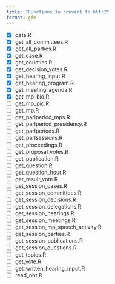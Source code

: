 ```yaml
---
title: "Functions to convert to httr2"
format: gfm
---
```



- [x] data.R
- [x] get_all_committees.R
- [x] get_all_parties.R
- [x] get_case.R
- [x] get_counties.R
- [x] get_decision_votes.R
- [x] get_hearing_input.R
- [x] get_hearing_program.R
- [x] get_meeting_agenda.R
- [x] get_mp_bio.R
- [ ] get_mp_pic.R
- [ ] get_mp.R
- [ ] get_parlperiod_mps.R
- [ ] get_parlperiod_presidency.R
- [ ] get_parlperiods.R
- [ ] get_parlsessions.R
- [ ] get_proceedings.R
- [ ] get_proposal_votes.R
- [ ] get_publication.R
- [ ] get_question.R
- [ ] get_question_hour.R
- [ ] get_result_vote.R
- [ ] get_session_cases.R
- [ ] get_session_committees.R
- [ ] get_session_decisions.R
- [ ] get_session_delegations.R
- [ ] get_session_hearings.R
- [ ] get_session_meetings.R
- [ ] get_session_mp_speech_activity.R
- [ ] get_session_parties.R
- [ ] get_session_publications.R
- [ ] get_session_questions.R
- [ ] get_topics.R
- [ ] get_vote.R
- [ ] get_written_hearing_input.R
- [ ] read_obt.R
